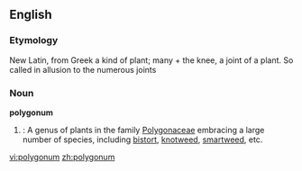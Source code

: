 ==English==
===Etymology===
New Latin, from Greek a kind of plant; many + the knee, a joint of a plant. So called in allusion to the numerous joints

===Noun===
'''polygonum'''
#{{botany}}: A genus of plants in the family [[Polygonaceae]] embracing a large number of species, including [[bistort]], [[knotweed]], [[smartweed]], etc.

[[vi:polygonum]]
[[zh:polygonum]]